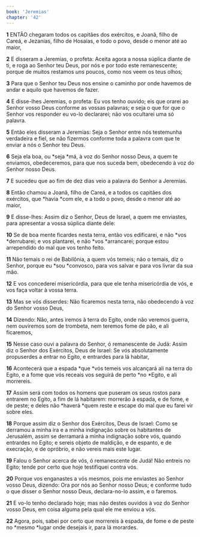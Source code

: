 ```yaml
---
book: 'Jeremias'
chapter: '42'
---
```


**1** ENTÃO chegaram todos os capitães dos exércitos, e Joanã, filho de Careá, e Jezanias, filho de Hosaías, e todo o povo, desde o menor até ao maior,

**2** E disseram a Jeremias, o profeta: Aceita agora a nossa súplica diante de ti, e roga ao Senhor teu Deus, por nós e por todo este remanescente; porque de muitos restamos _uns_ poucos, como nos veem os teus olhos;

**3** Para que o Senhor teu Deus nos ensine o caminho por onde havemos de andar e aquilo que havemos de fazer.

**4** E disse-lhes Jeremias, o profeta: Eu vos tenho ouvido; eis que orarei ao Senhor vosso Deus conforme as vossas palavras; e seja o que for que o Senhor vos responder eu vo-lo declararei; não vos ocultarei uma só palavra.

**5** Então eles disseram a Jeremias: Seja o Senhor entre nós testemunha verdadeira e fiel, se não fizermos conforme toda a palavra com que te enviar a nós o Senhor teu Deus.

**6** Seja ela boa, ou *seja *má, à voz do Senhor nosso Deus, a quem te enviamos, obedeceremos, para que nos suceda bem, obedecendo à voz do Senhor nosso Deus.

**7** E sucedeu que ao fim de dez dias veio a palavra do Senhor a Jeremias.

**8** Então chamou a Joanã, filho de Careá, e a todos os capitães dos exércitos, que *havia *com ele, e a todo o povo, desde o menor até ao maior,

**9** E disse-lhes: Assim diz o Senhor, Deus de Israel, a quem me enviastes, para apresentar a vossa súplica diante dele:

**10** Se de boa mente ficardes nesta terra, então vos edificarei, e não *vos *derrubarei; e vos plantarei, e não *vos *arrancarei; porque estou arrependido do mal que vos tenho feito.

**11** Não temais o rei de Babilônia, a quem vós temeis; não o temais, diz o Senhor, porque eu *sou *convosco, para vos salvar e para vos livrar da sua mão.

**12** E vos concederei misericórdia, para que ele tenha misericórdia de vós, e vos faça voltar à vossa terra.

**13** Mas se vós disserdes: Não ficaremos nesta terra, não obedecendo à voz do Senhor vosso Deus,

**14** Dizendo: Não, antes iremos à terra do Egito, onde não veremos guerra, nem ouviremos som de trombeta, nem teremos fome de pão, e ali ficaremos,

**15** Nesse caso ouvi a palavra do Senhor, ó remanescente de Judá: Assim diz o Senhor dos Exércitos, Deus de Israel: Se vós absolutamente propuserdes a entrar no Egito, e entrardes para lá habitar,

**16** Acontecerá que a espada *que *vós temeis vos alcançará ali na terra do Egito, e a fome que vós receais vos seguirá de perto *no *Egito, e ali morrereis.

**17** Assim será com todos os homens que puseram os seus rostos para entrarem no Egito, a fim de lá habitarem: morrerão à espada, e de fome, e de peste; e deles não *haverá *quem reste e escape do mal que eu farei vir sobre eles.

**18** Porque assim diz o Senhor dos Exércitos, Deus de Israel: Como se derramou a minha ira e a minha indignação sobre os habitantes de Jerusalém, assim se derramará a minha indignação sobre vós, quando entrardes no Egito; e sereis objeto de maldição, e de espanto, e de execração, e de opróbrio, e não vereis mais este lugar.

**19** Falou o Senhor acerca de vós, ó remanescente de Judá! Não entreis no Egito; tende por certo que hoje testifiquei contra vós.

**20** Porque vos enganastes a vós mesmos, pois me enviastes ao Senhor vosso Deus, dizendo: Ora por nós ao Senhor nosso Deus; e conforme tudo o que disser o Senhor nosso Deus, declara-no-lo assim, e o faremos.

**21** E vo-lo tenho declarado hoje; mas não destes ouvidos à voz do Senhor vosso Deus, em coisa alguma pela qual ele me enviou a vós.

**22** Agora, pois, sabei por certo que morrereis à espada, de fome e de peste no *mesmo *lugar onde desejais ir, para lá morardes.
